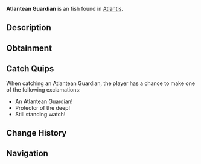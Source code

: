 {{FishInfobox
|image          = Atlantean Guardian.png
|rarity         = Unusual
|sea            = First Sea
|location       = [[Atlantis]]
|sublocation    = 
|sources        = Fishing Rod
|radar_location = 
|xp             = 150
|weather        = 
|time           = 
|season         = 
|bait           = Fish Head
|base_weight    = 8
|base_value     = 250
|weight_range   = 4
|base_chance    = 35
|base_resil     = 50
}}
'''Atlantean Guardian''' is an {{Rarity|Unusual}} fish found in [[Atlantis]].

== Description ==
{{Description|These impressive fish patrol the ancient ruins like sentinels. Their scales bear markings reminiscent of ancient armor, and they're known to chase away threatening predators.|Bestiary Entry}}

== Obtainment ==
{{Description|Sunken's Depth Pool|Bestiary Hint}}
{{Fish Availability|
Atlantis/Sunken Depths
|top_rods      = 
Krampus's Rod\226622.67\237670.12;
Magma Rod\216513.02\227067.64;
Plastic Rod\198766.11\208422.65;
Leviathan's Fang Rod\175487.29\154027.43;
Great Rod of Oscar\160296.25\111151.68;
Buddy Bond Rod\147654.82\230784.94;
Fast Rod\158126.47\262384.45;
Fischer's Rod\143875.03\238736.57;
Flimsy Rod\131575.25\229701.24;
Training Rod\87212.49\188292.54;
Free Spirit Rod\159064.82\146540.46;
Trident Rod\158926.76\146413.27;
Astralhook Rod\153946.43\130596.5;
Ethereal Prism Rod\153856.52\117980.45;
No-Life Rod\149742.9\123600.63;
Seraphic Rod\149475.32\122265.84;
Rod Of The Forgotten Fang\140037.35\114515.22;
Challenger's Rod\136386.21\111173.84;
Blazebringer Rod\132499.7\110145.75;
Rod Of The Depths\126346.54\103268.51;
Zeus Rod\124875.91\103994.76;
Verdant Shear Rod\123456.27\104860.78;
Rod Of The Exalted One\123379.6\108028.22;
Depthseeker Rod\113231.97\97456.56;
Avalanche Rod\102213.36\88472.16;
Volcanic Rod\97303.37\82251.7;
Steady Rod\41983.58\34951.09
|recommended   = Trident Rod
}}

== Catch Quips ==
When catching an Atlantean Guardian, the player has a chance to make one of the following exclamations:
* An Atlantean Guardian!
* Protector of the deep!
* Still standing watch!

== Change History ==
{{Change History|{{subst:Current Version}}}}

== Navigation ==
{{Fish Navbox|Atlantis}}